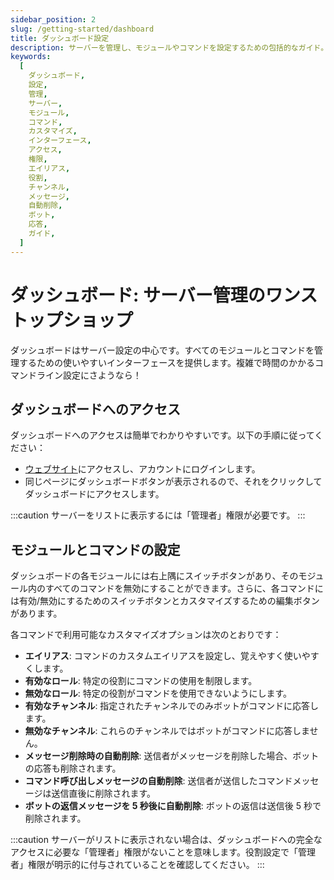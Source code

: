 ```yaml
---
sidebar_position: 2
slug: /getting-started/dashboard
title: ダッシュボード設定
description: サーバーを管理し、モジュールやコマンドを設定するための包括的なガイド。
keywords:
  [
    ダッシュボード,
    設定,
    管理,
    サーバー,
    モジュール,
    コマンド,
    カスタマイズ,
    インターフェース,
    アクセス,
    権限,
    エイリアス,
    役割,
    チャンネル,
    メッセージ,
    自動削除,
    ボット,
    応答,
    ガイド,
  ]
---
```


# ダッシュボード: サーバー管理のワンストップショップ

ダッシュボードはサーバー設定の中心です。すべてのモジュールとコマンドを管理するための使いやすいインターフェースを提供します。複雑で時間のかかるコマンドライン設定にさようなら！

## ダッシュボードへのアクセス

ダッシュボードへのアクセスは簡単でわかりやすいです。以下の手順に従ってください：

- [ウェブサイト](https://vTime.io/)にアクセスし、アカウントにログインします。
- 同じページにダッシュボードボタンが表示されるので、それをクリックしてダッシュボードにアクセスします。

:::caution
サーバーをリストに表示するには「管理者」権限が必要です。
:::

## モジュールとコマンドの設定

ダッシュボードの各モジュールには右上隅にスイッチボタンがあり、そのモジュール内のすべてのコマンドを無効にすることができます。さらに、各コマンドには有効/無効にするためのスイッチボタンとカスタマイズするための編集ボタンがあります。

各コマンドで利用可能なカスタマイズオプションは次のとおりです：

- **エイリアス**: コマンドのカスタムエイリアスを設定し、覚えやすく使いやすくします。
- **有効なロール**: 特定の役割にコマンドの使用を制限します。
- **無効なロール**: 特定の役割がコマンドを使用できないようにします。
- **有効なチャンネル**: 指定されたチャンネルでのみボットがコマンドに応答します。
- **無効なチャンネル**: これらのチャンネルではボットがコマンドに応答しません。
- **メッセージ削除時の自動削除**: 送信者がメッセージを削除した場合、ボットの応答も削除されます。
- **コマンド呼び出しメッセージの自動削除**: 送信者が送信したコマンドメッセージは送信直後に削除されます。
- **ボットの返信メッセージを 5 秒後に自動削除**: ボットの返信は送信後 5 秒で削除されます。

:::caution
サーバーがリストに表示されない場合は、ダッシュボードへの完全なアクセスに必要な「管理者」権限がないことを意味します。役割設定で「管理者」権限が明示的に付与されていることを確認してください。
:::
